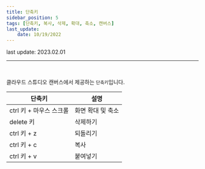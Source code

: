 ```yaml
---
title: 단축키
sidebar_position: 5
tags: [단축키, 복사, 삭제, 확대, 축소, 캔버스]
last_update: 
    date: 10/19/2022
---
```



<span className="theme-doc-version-badge badge badge--secondary">
    last update: 2023.02.01
</span>

<hr />
<br />

클라우드 스튜디오 캔버스에서 제공하는 ```단축키```입니다.

| 단축키 | 설명           |
| ---------- | -------------- | 
| ctrl 키 + 마우스 스크롤 | 화면 확대 및 축소 |       
| delete 키 | 삭제하기 |
| ctrl 키 + z | 되돌리기 |
| ctrl 키 + c | 복사 |
| ctrl 키 + v | 붙여넣기 |